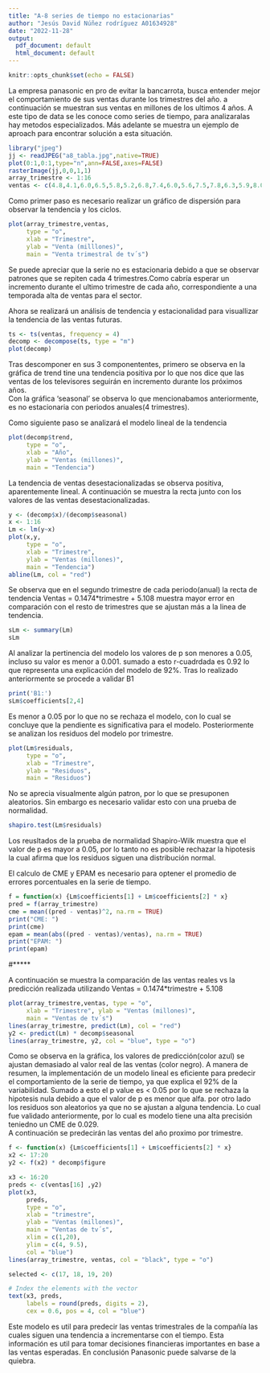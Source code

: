 ---
title: "A-8 series de tiempo no estacionarias"
author: "Jesús David Núñez rodríguez A01634928"
date: "2022-11-28"
output:
  pdf_document: default
  html_document: default
---

```{r setup, include=FALSE}
knitr::opts_chunk$set(echo = FALSE)
```

La empresa panasonic en pro de evitar la bancarrota, busca entender mejor el comportamiento de sus ventas durante los trimestres del año.
a continuación se muestran sus ventas en millones de los ultimos 4 años. A este tipo de data se les conoce como series de tiempo, para analizaralas hay metodos especializados. Más adelante se muestra un ejemplo de aproach para encontrar solución a esta situación.

```{r, out.width = '55%'}
library("jpeg")
jj <- readJPEG("a8_tabla.jpg",native=TRUE)
plot(0:1,0:1,type="n",ann=FALSE,axes=FALSE)
rasterImage(jj,0,0,1,1)
array_trimestre <- 1:16
ventas <- c(4.8,4.1,6.0,6.5,5.8,5.2,6.8,7.4,6.0,5.6,7.5,7.8,6.3,5.9,8.0,8.4)
```

Como primer paso es necesario realizar un gráfico de dispersión para observar la tendencia y los ciclos.

```{r, out.width = '75%'}
plot(array_trimestre,ventas,
     type = "o",
     xlab = "Trimestre",
     ylab = "Venta (milllones)",
     main = "Venta trimestral de tv´s")

```

Se puede apreciar que la serie no es estacionaria debido a que se observar patrones que se repiten cada 4 trimestres.Como cabría esperar un incremento durante el ultimo trimestre de cada año, correspondiente a una temporada alta de ventas para el sector.

Ahora se realizará un análisis de tendencia y estacionalidad para visuallizar la tendencia de las ventas futuras.


```{r, out.width = '80%'}
ts <- ts(ventas, frequency = 4)
decomp <- decompose(ts, type = "m")
plot(decomp)
```
Tras descomponer en sus 3 componententes, primero se observa en la gráfica de trend tine una tendencia positiva por lo que nos dice que las ventas de los televisores seguirán en incremento durante los próximos años.  
Con la gráfica 'seasonal' se observa lo que mencionabamos anteriormente, es no estacionaria con periodos anuales(4 trimestres).

Como siguiente paso se analizará el modelo lineal de la tendencia

```{r, out.width = '80%'}
plot(decomp$trend,
     type = "o",
     xlab = "Año",
     ylab = "Ventas (millones)",
     main = "Tendencia")
```
La tendencia de ventas desestacionalizadas se observa positiva, aparentemente lineal. A continuación se muestra la recta junto con los valores de las ventas desestacionalizadas.


```{r, out.width = '80%'}
y <- (decomp$x)/(decomp$seasonal)
x <- 1:16
Lm <- lm(y~x)
plot(x,y,
     type = "o",
     xlab = "Trimestre",
     ylab = "Ventas (millones)",
     main = "Tendencia")
abline(Lm, col = "red")
```
Se observa que en el segundo trimestre de cada periodo(anual) la recta de tendencia Ventas = 0.1474*trimestre + 5.108 muestra mayor error en comparación con el resto de trimestres que se ajustan más a la linea de tendencia. 


```{r}
sLm <- summary(Lm)
sLm
```
Al analizar la pertinencia del modelo los valores de p son menores a 0.05, incluso su valor es menor a 0.001. sumado a esto r-cuadrdada es 0.92 lo que representa una explicación del modelo de 92%.
Tras lo realizado anteriormente se procede a validar B1

```{r}
print('B1:')
sLm$coefficients[2,4]
```
Es menor a 0.05 por lo que no se rechaza el modelo, con lo cual se concluye que la pendiente es significativa para el modelo. 
Posteriormente se analizan los residuos del modelo por trimestre.

```{r, out.width = '80%'}
plot(Lm$residuals,
     type = "o",
     xlab = "Trimestre",
     ylab = "Residuos",
     main = "Residuos")
```
No se aprecia visualmente algún patron, por lo que se presuponen aleatorios. Sin embargo es necesario validar esto con una prueba de normalidad.

```{r}
shapiro.test(Lm$residuals)
```
Los reusltados de la prueba de normalidad Shapiro-Wilk muestra que el valor de p es mayor a 0.05, por lo tanto no es posible rechazar la hipotesis la cual afirma que los residuos siguen una distribución normal.

El calculo de CME y EPAM es necesario para optener el promedio de errores porcentuales en la serie de tiempo.
```{r}
f = function(x) {Lm$coefficients[1] + Lm$coefficients[2] * x}
pred = f(array_trimestre)
cme = mean((pred - ventas)^2, na.rm = TRUE)
print("CME: ")
print(cme)
epam = mean(abs((pred - ventas)/ventas), na.rm = TRUE)
print("EPAM: ")
print(epam)
```
#*****

A continuación se muestra la comparación de las ventas reales vs la predicción realizada utilizando Ventas = 0.1474*trimestre + 5.108

```{r, out.width = '80%'}
plot(array_trimestre,ventas, type = "o",
     xlab = "Trimestre", ylab = "Ventas (millones)",
     main = "Ventas de tv´s")
lines(array_trimestre, predict(Lm), col = "red")
y2 <- predict(Lm) * decomp$seasonal
lines(array_trimestre, y2, col = "blue", type = "o")
```

Como se observa en la gráfica, los valores de predicción(color azul) se ajustan demasiado al valor real de las ventas (color negro).
A manera de resumen, la implementación de un modelo lineal es eficiente para predecir el comportamiento de la serie de tiempo, ya que explica el 92% de la variabilidad. Sumado a esto el p value es < 0.05 por lo que se rechaza la hipotesis nula debido a que el valor de p es menor que alfa. por otro lado los residuos son aleatorios ya que no se ajustan a alguna tendencia. Lo cual fue validado anteriormente, por lo cual es modelo tiene una alta precisión teniedno un CME de 0.029.  
A continuación se predecirán las ventas del año proximo por trimestre.



```{r, out.width = '80%'}
f <- function(x) {Lm$coefficients[1] + Lm$coefficients[2] * x}
x2 <- 17:20
y2 <- f(x2) * decomp$figure

x3 <- 16:20
preds <- c(ventas[16] ,y2)
plot(x3,
     preds,
     type = "o",
     xlab = "trimestre",
     ylab = "Ventas (millones)",
     main = "Ventas de tv´s",
     xlim = c(1,20),
     ylim = c(4, 9.5),
     col = "blue")
lines(array_trimestre, ventas, col = "black", type = "o")

selected <- c(17, 18, 19, 20)

# Index the elements with the vector
text(x3, preds,
     labels = round(preds, digits = 2),
     cex = 0.6, pos = 4, col = "blue")
```

Este modelo es util para predecir las ventas trimestrales de la compañía las cuales siguen una tendencia a incrementarse con el tiempo. Esta información es util para tomar decisiones financieras importantes en base a las ventas esperadas. En conclusión Panasonic puede salvarse de la quiebra.







